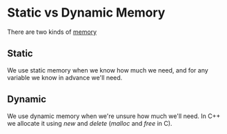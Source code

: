 # Static vs Dynamic Memory

There are two kinds of [memory](/managing-memory-in-cpp)

## Static
We use static memory when we know how much
we need, and for any variable we know in 
advance we'll need.

## Dynamic
We use dynamic memory when we're unsure how
much we'll need. In C++ we allocate it using
_new_ and _delete_ (_malloc_ and _free_ in C).